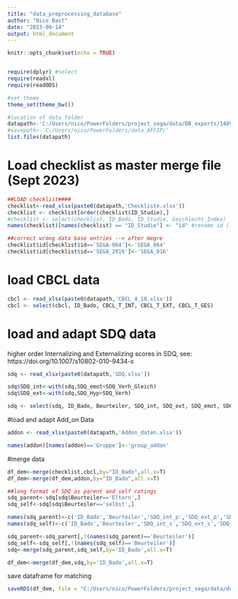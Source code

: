 ```yaml
---
title: "data_preprocessing_database"
author: "Nico Bast"
date: "2023-09-14"
output: html_document
---
```


```r
knitr::opts_chunk$set(echo = TRUE)


require(dplyr) #select
require(readxl)
require(readODS)

#set theme
theme_set(theme_bw())

#location of data folder
datapath<-'C:/Users/nico/PowerFolders/project_sega/data/DB_exports/14092023/'
#savepath<-'C:/Users/nico/PowerFolders/data_AFFIP/'
list.files(datapath)

```

# Load checklist as master merge file (Sept 2023)

```r

##LOAD checklist####
checklist<-read_xlsx(paste0(datapath,'Checkliste.xlsx'))
checklist <- checklist[order(checklist$ID_Studie),]
#checklist <- select(checklist, ID_Bado, ID_Studie, Geschlecht_Index)
names(checklist)[names(checklist) == "ID_Studie"] <- "id" #rename id (in order to merge later with eye-tracking data)

##correct wrong data base entries --> after megre
checklist$id[checklist$id=='SEGA-064']<-'SEGA_064'
checklist$id[checklist$id=='SEGA_2016']<-'SEGA_016'

```

# load CBCL data

```r

cbcl <- read_xlsx(paste0(datapath,'CBCL_4_18.xlsx'))
cbcl <- select(cbcl, ID_Bado, CBCL_T_INT, CBCL_T_EXT, CBCL_T_GES)

```

# load and adapt SDQ data

higher order Internalizing and Externalizing scores in SDQ, see: 
https://doi.org/10.1007/s10802-010-9434-x

```r

sdq <- read_xlsx(paste0(datapath,'SDQ.xlsx'))

sdq$SDQ_int<-with(sdq,SDQ_emot+SDQ_Verh_Gleich)
sdq$SDQ_ext<-with(sdq,SDQ_Hyp+SDQ_Verh)

sdq <- select(sdq, ID_Bado, Beurteiler, SDQ_int, SDQ_ext, SDQ_emot, SDQ_Verh_Gleich, SDQ_Hyp, SDQ_Verh, SDQ_Pro)

```

#load and adapt Add_on Data

```r

addon <- read_xlsx(paste0(datapath,'Addon_daten.xlsx'))

names(addon)[names(addon)=='Gruppe']<-'group_addon'

```

#merge data

```r

df_dem<-merge(checklist,cbcl,by="ID_Bado",all.x=T)
df_dem<-merge(df_dem,addon,by="ID_Bado",all.x=T)

##long format of SDQ as parent and self ratings
sdq_parent<-sdq[sdq$Beurteiler=='Eltern',]
sdq_self<-sdq[sdq$Beurteiler=='selbst',]

names(sdq_parent)<-c('ID_Bado','Beurteiler','SDQ_int_p','SDQ_ext_p','SDQ_emot_p','SDQ_verh_Gleich_p','SDQ_Hyp_p','SDQ_Verh_p','SDQ_Pro_p')
names(sdq_self)<-c('ID_Bado','Beurteiler','SDQ_int_s','SDQ_ext_s','SDQ_emot_s','SDQ_verh_Gleich_s','SDQ_Hyp_s','SDQ_Verh_s','SDQ_Pro_s')

sdq_parent<-sdq_parent[,!(names(sdq_parent)=='Beurteiler')]
sdq_self<-sdq_self[,!(names(sdq_self)=='Beurteiler')]
sdq<-merge(sdq_parent,sdq_self,by='ID_Bado',all.x=T)

df_dem<-merge(df_dem,sdq,by='ID_Bado',all.x=T)

```

save dataframe for matching

```r

saveRDS(df_dem, file = "C:/Users/nico/PowerFolders/project_sega/data/demographics_14092023.rds")

```



